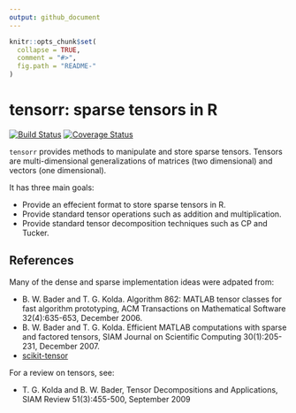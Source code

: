 ```yaml
---
output: github_document
---
```


<!-- README.md is generated from README.Rmd. Please edit that file -->

```r
knitr::opts_chunk$set(
  collapse = TRUE,
  comment = "#>",
  fig.path = "README-"
)
```

# tensorr: sparse tensors in R

[![Build Status](https://travis-ci.org/zamorarr/tensorr.svg?branch=master)](https://travis-ci.org/zamorarr/tensorr) [![Coverage Status](https://img.shields.io/codecov/c/github/zamorarr/tensorr/master.svg)](https://codecov.io/github/zamorarr/tensorr?branch=master)

`tensorr` provides methods to manipulate and store sparse tensors. Tensors are multi-dimensional generalizations of matrices (two dimensional) and vectors (one dimensional).

It has three main goals:

- Provide an effecient format to store sparse tensors in R.
- Provide standard tensor operations such as addition and multiplication.
- Provide standard tensor decomposition techniques such as CP and Tucker.

## References
Many of the dense and sparse implementation ideas were adpated from:

 - B. W. Bader and T. G. Kolda. Algorithm 862: MATLAB tensor classes for fast algorithm prototyping, ACM Transactions on Mathematical Software 32(4):635-653, December 2006.
- B. W. Bader and T. G. Kolda. Efficient MATLAB computations with sparse and factored tensors, SIAM Journal on Scientific Computing 30(1):205-231, December 2007.
- [scikit-tensor](https://github.com/mnick/scikit-tensor)

For a review on tensors, see:

- T. G. Kolda and B. W. Bader, Tensor Decompositions and Applications, SIAM Review 51(3):455-500, September 2009
